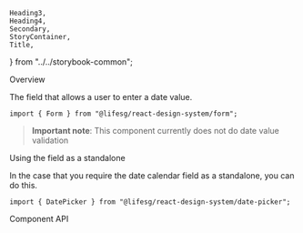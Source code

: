     Heading3,
    Heading4,
    Secondary,
    StoryContainer,
    Title,
} from "../../storybook-common";

<Meta title="Form/DatePicker" component={Form.DatePicker} />

<Title>Form.DatePicker</Title>

<Secondary>Overview</Secondary>

The field that allows a user to enter a date value.

```tsx
import { Form } from "@lifesg/react-design-system/form";
```

> **Important note**: This component currently does not do date value validation

<Canvas>
    <Story name="DatePicker">
        <StoryContainer>
            <Container>
                <Form.DatePicker
                    label="Calendar without button"
                    disabledDate={["2023-01-01", "2023-01-08"]}
                    type="range"
                    value=""
                    rangeValue=""
                />
                <Form.DatePicker
                    label="Single calendar"
                    disabledDate={["2023-01-01", "2023-01-08"]}
                    type="start"
                    value=""
                    rangeValue=""
                />
                <Form.DatePicker
                    label="Range calendar with button"
                    hasButton={true}
                    disabledDate={["2023-01-01", "2023-01-08"]}
                    type="range"
                    value=""
                    rangeValue=""
                />
                <Form.DatePicker
                    label="Error range calendar"
                    type="range"
                    value=""
                    rangeValue=""
                    errorMessage="Field is required"
                />
                <Form.DatePicker
                    label="Disabled range calendar"
                    disabled
                    type="range"
                    value=""
                    rangeValue=""
                />
                <Form.DatePicker
                    label="ReadOnly range calendar"
                    readOnly
                    type="range"
                    value="2022-01-15"
                    rangeValue="2022-01-20"
                />
            </Container>
        </StoryContainer>
    </Story>
</Canvas>

<Heading3>Using the field as a standalone</Heading3>

In the case that you require the date calendar field as a standalone, you can do this.

```tsx
import { DatePicker } from "@lifesg/react-design-system/date-picker";
```

<Preview>
    <Story name="Standalone usage">
        <StoryContainer>
            <Container>
                <DatePicker hasButton={true} type="range" />
            </Container>
            <Container>
                <DatePicker type="start" />
            </Container>
        </StoryContainer>
    </Story>
</Preview>

<Secondary>Component API</Secondary>

<PropsTable />
